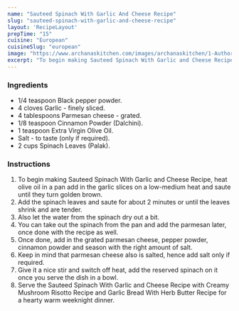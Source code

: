 ---
name: "Sauteed Spinach With Garlic And Cheese Recipe"
slug: "sauteed-spinach-with-garlic-and-cheese-recipe"
layout: 'RecipeLayout'
prepTime: "15"
cuisine: "European"
cuisineSlug: "european"
image: "https://www.archanaskitchen.com/images/archanaskitchen/1-Author/nithya.anantham/Sauteed_Spinach_With_Garlic_and_Cheese_Recipe.jpg"
excerpt: "To begin making Sauteed Spinach With Garlic and Cheese Recipe, heat olive oil in a pan add in the garlic slices on a low-medium heat and saute until they turn golden brown"
---

### Ingredients

- 1/4 teaspoon Black pepper powder.
- 4 cloves Garlic - finely sliced.
- 4 tablespoons Parmesan cheese - grated.
- 1/8 teaspoon Cinnamon Powder (Dalchini).
- 1 teaspoon Extra Virgin Olive Oil.
- Salt - to taste (only if required).
- 2 cups Spinach Leaves (Palak).

### Instructions

1. To begin making Sauteed Spinach With Garlic and Cheese Recipe, heat olive oil in a pan add in the garlic slices on a low-medium heat and saute until they turn golden brown.
1. Add the spinach leaves and saute for about 2 minutes or until the leaves shrink and are tender.
1. Also let the water from the spinach dry out a bit.
1. You can take out the spinach from the pan and add the parmesan later, once done with the recipe as well.
1. Once done, add in the grated parmesan cheese, pepper powder, cinnamon powder and season with the right amount of salt.
1. Keep in mind that parmesan cheese also is salted, hence add salt only if required.
1. Give it a nice stir and switch off heat, add the reserved spinach on it once you serve the dish in a bowl.
1. Serve the Sauteed Spinach With Garlic and Cheese Recipe with Creamy Mushroom Risotto Recipe and Garlic Bread With Herb Butter Recipe for a hearty warm weeknight dinner.
